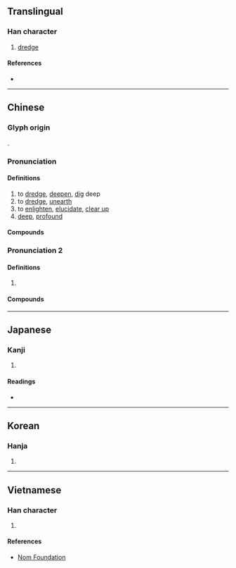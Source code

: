 {{also|濬}}
{{character info}}
==Translingual==

===Han character===
{{Han char|rn=85|rad=水|as=07|sn=10|four=33147|canj=EICE|ids=⿰氵夋}}

# [[dredge]]

====References====
* {{Han ref|kx=0623.230|dkj=17460|dj=1021.120|hdz=31636.100|uh=6D5A|ud=27994|bh=AF43|bd=44867}}

----

==Chinese==
{{zh-forms|alt=濬}}

===Glyph origin===
{{Han etym}}
{{Han compound|水|夋|ls=psc|c1=s|c2=p|t1=water}}.

===Pronunciation===
{{zh-pron
|m=jùn
|m-s=
|c=zeon3
|c-t=
|g=
|h=pfs=
|j=
|md=
|mn=
|mn-t=
|w=
|x=
|mc=y
|oc=y
|ma=
|cat=v,adj
}}

====Definitions====
{{zh-hanzi}}

# to [[dredge]], [[deepen]], [[dig]] deep
# to [[dredge]], [[unearth]]
# to [[enlighten]], [[elucidate]], [[clear up]]
# [[deep]], [[profound]]

====Compounds====
{{zh-der|疏浚|浚利|浚財}}

===Pronunciation 2===
{{zh-pron
|m=xùn
|c=seon3
|mc=y
|oc=
|cat=pn
}}

====Definitions====
{{zh-hanzi}}

# {{zh-used2|p}}

====Compounds====
{{zh-der|浚縣}}

----

==Japanese==

===Kanji===
{{ja-kanji|grade=|rs=水07}}

# {{rfdef|ja|sort=水07}}

====Readings====
* {{ja-readings
|goon=しゅん
|kanon=しゅん
|kun=さら-う, さら-える}}

----

==Korean==

===Hanja===
{{ko-hanja|hangeul=준|eumhun=|rv=jun|mr=chun|y=cwun}}

# {{rfdef|ko|sort=水07}}

----

==Vietnamese==

===Han character===
{{vi-readings|rs=水07|reading=tuấn}}

# {{rfdef|vi|sort=水07}}

====References====
* [http://nomfoundation.org/common/nom_details.php?codepoint=6d5a Nom Foundation]
